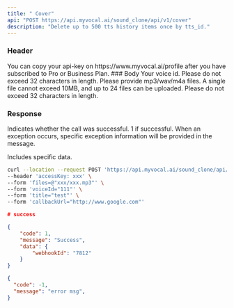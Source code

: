 ```yaml
---
title: " Cover"
api: "POST https://api.myvocal.ai/sound_clone/api/v1/cover"
description: "Delete up to 500 tts history items once by tts_id."
---
```

### Header
<ParamField header="accessKey"   type="string" required>
  You can copy your api-key on https://www.myvocal.ai/profile after you have subscribed to Pro or Business Plan.
</ParamField>
### Body
<ParamField body="voiceId" type="string" required>
  Your voice id.
</ParamField>
<ParamField body="title" type="string" required>
  Please do not exceed 32 characters in length.
</ParamField>
<ParamField body="file" type="File" required>
  Please provide mp3/wav/m4a files. A single file cannot exceed 10MB, and up to 24 files can be uploaded.
</ParamField>
<ParamField body="callbackUrl" type="string" required>
  Please do not exceed 32 characters in length.
</ParamField>

### Response

<ResponseField name="code" type="number">
  Indicates whether the call was successful. 1 if successful.
</ResponseField>

<ResponseField name="message" type="string">
  When an exception occurs, specific exception information will be provided in the message.
</ResponseField>

<ResponseField name="data" type="object">

Includes specific data.

<Expandable title="Toggle object">

<ResponseField name="webhookId" type="string">
  
</ResponseField>

</Expandable>

</ResponseField>

<RequestExample>

```bash Example Request
curl --location --request POST 'https://api.myvocal.ai/sound_clone/api/v1/cover' \
--header 'accessKey: xxx' \
--form 'files=@"xxx/xxx.mp3"' \
--form 'voiceId="111"' \
--form 'title="test"' \
--form 'callbackUrl="http://www.google.com"'
```
</RequestExample>

<ResponseExample>

```json  200（success）
# success

{
    "code": 1,
    "message": "Success",
    "data": {
        "webhookId": "7812"
    }
}
```
```json  200（fail）
{
  "code": -1,
  "message": "error msg",
}
```


</ResponseExample>
